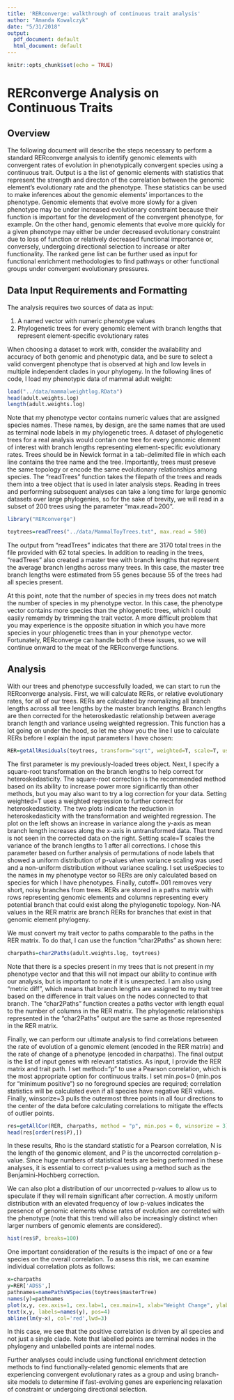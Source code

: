 ```yaml
---
title: 'RERconverge: walkthrough of continuous trait analysis'
author: "Amanda Kowalczyk"
date: "5/31/2018"
output:
  pdf_document: default
  html_document: default
---
```


```r
knitr::opts_chunk$set(echo = TRUE)
```

# RERconverge Analysis on Continuous Traits

## Overview

The following document will describe the steps necessary to perform a standard RERconverge analysis to identify genomic elements with convergent rates of evolution in phenotypically convergent species using a continuous trait.  Output is a the list of genomic elements with statistics that represent the strength and directon of the correlation between the genomic element's evolutionary rate and the phenotype.  These statistics can be used to make inferences about the genomic elements' importances to the phenotype.  Genomic elements that evolve more slowly for a given phenotype may be under increased evolutionary constraint because their function is important for the development of the convergent phenotype, for example.  On the other hand, genomic elements that evolve more quickly for a given phenotype may either be under decreased evolutionary constraint due to loss of function or relatively decreased functional importance or, conversely, undergoing directional selection to increase or alter functionality.  The ranked gene list can be further used as input for functional enrichment methodologies to find pathways or other functional groups under convergent evolutionary pressures.  

## Data Input Requirements and Formatting

The analysis requires two sources of data as input:  
  
1. A named vector with numeric phenotype values  
2. Phylogenetic trees for every genomic element with branch lengths that represent element-specific evolutionary rates  
  
When choosing a dataset to work with, consider the availability and accuracy of both genomic and phenotypic data, and be sure to select a valid convergent phenotype that is observed at high and low levels in multiple independent clades in your phylogeny.  In the following lines of code, I load my phenotypic data of mammal adult weight:  

```r
load("../data/mammalweightlog.RData")
head(adult.weights.log)
length(adult.weights.log)
```

Note that my phenotype vector contains numeric values that are assigned species names.  These names, by design, are the same names that are used as terminal node labels in my phylogenetic trees.  A dataset of phylogenetic trees for a real analysis would contain one tree for every genomic element of interest with branch lengths representing element-specific evolutionary rates.  Trees should be in Newick format in a tab-delimited file in which each line contains the tree name and the tree.  Importantly, trees must preseve the same topology or encode the same evolutionary relationships among species.  The "readTrees" function takes the filepath of the trees and reads them into a tree object that is used in later analysis steps.  Reading in trees and performing subsequent analyses can take a long time for large genomic datasets over large phylogenies, so for the sake of brevity, we will read in a subset of 200 trees using the parameter "max.read=200".

```r
library("RERconverge")

```
```r
toytrees=readTrees("../data/MammalToyTrees.txt", max.read = 500)
```

The output from "readTrees" indicates that there are 3170 total trees in the file provided with 62 total species.  In addition to reading in the trees, "readTrees" also created a master tree with branch lengths that represent the average branch lengths across many trees.  In this case, the master tree branch lengths were estimated from 55 genes because 55 of the trees had all species present.  

At this point, note that the number of species in my trees does not match the number of species in my phenotype vector.  In this case, the phenotype vector contains more species than the phlogenetic trees, which I could easily rememdy by trimming the trait vector.  A more difficult problem that you may experience is the opposite situation in which you have more species in your phlogenetic trees than in your phenotype vector.  Fortunately, RERconverge can handle both of these issues, so we will continue onward to the meat of the RERconverge functions.

## Analysis

With our trees and phenotype successfully loaded, we can start to run the RERconverge analysis.  First, we will calculate RERs, or relative evolutionary rates, for all of our trees.  RERs are calculated by nromalizing all branch lengths across all tree lengths by the master branch lengths.  Branch lengths are then corrected for the heteroskedastic relationship between average branch length and variance useing weighted regression.  This function has a lot going on under the hood, so let me show you the line I use to calculate RERs before I explain the input parameters I have chosen:

```r
RER=getAllResiduals(toytrees, transform="sqrt", weighted=T, scale=T, useSpecies =names(adult.weights.log), cutoff=.001)
```

The first parameter is my previously-loaded trees object.  Next, I specify a square-root transformation on the branch lengths to help correct for heteroskedasticity.  The square-root correction is the recommended method based on its ability to increase power more significantly than other methods, but you may also want to try a log correction for your data.  Setting weighted=T uses a weighted regression to further correct for heteroskedasticity.  The two plots indicate the reduction in heteroskedasticity with the transformation and weighted regression.  The plot on the left shows an increase in variance along the y-axis as mean branch length increases along the x-axis in untransformed data.  That trend is not seen in the corrected data on the right.  Setting scale=T scales the variance of the branch lengths to 1 after all corrections.  I chose this parameter based on further analysis of permutations of node labels that showed a uniform distribution of p-values when variance scaling was used and a non-uniform distribution without variance scaling.  I set useSpecies to the names in my phenotype vector so RERs are only calculated based on species for which I have phenotypes.  Finally, cutoff=.001 removes very short, noisy branches from trees.  RERs are stored in a paths matrix with rows representing genomic elements and columns representing every potential branch that could exist along the phylogenetic topology.  Non-NA values in the RER matrix are branch RERs for branches that exist in that genomic element phylogeny.  
  
We must convert my trait vector to paths comparable to the paths in the RER matrix.  To do that, I can use the function "char2Paths" as shown here:

```r
charpaths=char2Paths(adult.weights.log, toytrees)
```

Note that there is a species present in my trees that is not present in my phenotype vector and that this will not impact our ability to continue with our analysis, but is important to note if it is unexpected.  I am also using "metric diff", which means that branch lengths are assigned to my trait tree based on the difference in trait values on the nodes connected to that branch.  The "char2Paths" function creates a paths vector with length equal to the number of columns in the RER matrix.  The phylogenetic relationships represented in the "char2Paths" output are the same as those represented in the RER matrix.  
  
Finally, we can perform our ultimate analysis to find correlations between the rate of evolution of a genomic element (encoded in the RER matrix) and the rate of change of a phenotype (encoded in charpaths).  The final output is the list of input genes with relevant statistics.  As input, I provide the RER matrix and trait path.  I set method="p" to use a Pearson correlation, which is the most appropriate option for continuous traits.  I set min.pos=0 (min.pos for "minimum positive") so no foreground species are required; correlation statistics will be calculated even if all species have negative RER values.  Finally, winsorize=3 pulls the outermost three points in all four directions to the center of the data before calculating correlations to mitigate the effects of outlier points.

```r
res=getAllCor(RER, charpaths, method = "p", min.pos = 0, winsorize = 3)
head(res[order(res$P),])
```

In these results, Rho is the standard statistic for a Pearson correlation, N is the length of the genomic element, and P is the uncorrected correlation p-value.  Since huge numbers of statistical tests are being performed in these analyses, it is essential to correct p-values using a method such as the Benjamini-Hochberg correction.  
  
We can also plot a distribution of our uncorrected p-values to allow us to speculate if they will remain significant after correction.  A mostly uniform distribution with an elevated frequency of low p-values indicates the presence of genomic elements whose rates of evolution are correlated with the phenotype (note that this trend will also be increasingly distinct when larger numbers of genomic elements are considered).
```r
hist(res$P, breaks=100)
```

  
One important consideration of the results is the impact of one or a few species on the overall correlation.  To assess this risk, we can examine individual correlation plots as follows:
```r
x=charpaths
y=RER['ADSS',]
pathnames=namePathsWSpecies(toytrees$masterTree)
names(y)=pathnames
plot(x,y, cex.axis=1, cex.lab=1, cex.main=1, xlab="Weight Change", ylab="Evolutionary Rate", main="Gene ADSS Pearson Correlation",pch=19, cex=1, xlim=c(-2,2))
text(x,y, labels=names(y), pos=4)
abline(lm(y~x), col='red',lwd=3)
```

In this case, we see that the positive correlation is driven by all species and not just a single clade.  Note that labelled points are terminal nodes in the phylogeny and unlabelled points are internal nodes.  
  
  
Further analyses could include using functional enrichment detection methods to find functionally-related genomic elements that are experiencing convergent evolutionary rates as a group and using branch-site models to determine if fast-evolving genes are experiencing relaxation of constraint or undergoing directional selection.


